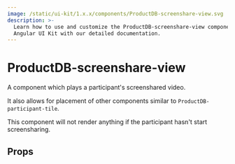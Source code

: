 ```yaml
---
image: /static/ui-kit/1.x.x/components/ProductDB-screenshare-view.svg
description: >-
  Learn how to use and customize the ProductDB-screenshare-view component in ProductDB's
  Angular UI Kit with our detailed documentation.
---
```


# ProductDB-screenshare-view

A component which plays a participant's screenshared video.

It also allows for placement of other components similar to `ProductDB-participant-tile`.

This component will not render anything if the participant hasn't start screensharing.

## Props

<PropsTable of="ProductDB-screenshare-view" />

<head>
  <title>Angular UI Kit ProductDB-screenshare-view</title>
</head>
